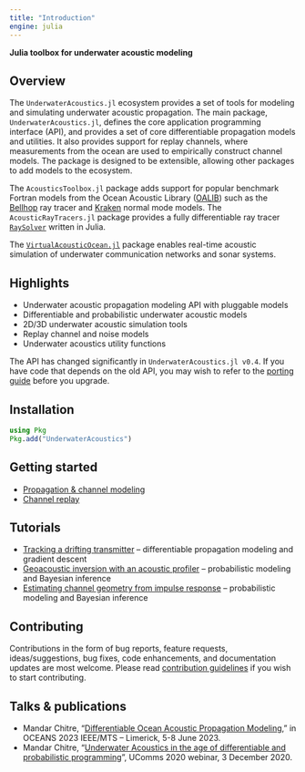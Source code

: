 ```yaml
---
title: "Introduction"
engine: julia
---
```


**Julia toolbox for underwater acoustic modeling**

## Overview

The `UnderwaterAcoustics.jl` ecosystem provides a set of tools for modeling and simulating underwater acoustic propagation. The main package, `UnderwaterAcoustics.jl`, defines the core application programming interface (API), and provides a set of core differentiable propagation models and utilities. It also provides support for replay channels, where measurements from the ocean are used to empirically construct channel models. The package is designed to be extensible, allowing other packages to add models to the ecosystem.

The `AcousticsToolbox.jl` package adds support for popular benchmark Fortran models from the Ocean Acoustic Library ([OALIB](http://oalib.hlsresearch.com/AcousticsToolbox/)) such as the [Bellhop](bellhop.qmd) ray tracer and [Kraken](kraken.qmd) normal mode models. The `AcousticRayTracers.jl` package provides a fully differentiable ray tracer [`RaySolver`](raysolver.qmd) written in Julia.

<!--
The `DataDrivenAcoustics.jl` package provides a set of tools ([`RBNN`](rbnn.qmd) and [`MBNN`](mbnn.qmd)) for building and using data-driven propagation models that can be used with partial or no environmental information.
-->

The [`VirtualAcousticOcean.jl`](https://github.com/org-arl/VirtualAcousticOcean.jl) package enables real-time acoustic simulation of underwater communication networks and sonar systems.

## Highlights

- Underwater acoustic propagation modeling API with pluggable models
- Differentiable and probabilistic underwater acoustic models
- 2D/3D underwater acoustic simulation tools
- Replay channel and noise models
- Underwater acoustics utility functions

::: {.callout-caution title="Breaking changes"}
The API has changed significantly in `UnderwaterAcoustics.jl v0.4`. If you have code that depends
on the old API, you may wish to refer to the [porting guide](porting.qmd) before you upgrade.
:::

## Installation

```julia
using Pkg
Pkg.add("UnderwaterAcoustics")
```

## Getting started

- [Propagation & channel modeling](quickstart.qmd)
- [Channel replay](replay.qmd)

## Tutorials

- [Tracking a drifting transmitter](tut1.qmd) – differentiable propagation modeling and gradient descent
- [Geoacoustic inversion with an acoustic profiler](tut2.qmd) – probabilistic modeling and Bayesian inference
- [Estimating channel geometry from impulse response](tut3.qmd) – probabilistic modeling and Bayesian inference

## Contributing

Contributions in the form of bug reports, feature requests, ideas/suggestions, bug fixes, code enhancements, and documentation updates are most welcome. Please read [contribution guidelines](https://github.com/org-arl/UnderwaterAcoustics.jl/blob/master/CONTRIBUTING.md) if you wish to start contributing.

## Talks & publications

- Mandar Chitre, "[Differentiable Ocean Acoustic Propagation Modeling](https://arl.nus.edu.sg/wp-content/uploads/2023/04/Chitre_Differentiable-Ocean-Acoustic-Propagation-Modeling.pdf)," in OCEANS 2023 IEEE/MTS – Limerick, 5-8 June 2023.
- Mandar Chitre, "[Underwater Acoustics in the age of differentiable and probabilistic programming](https://www.facebook.com/watch/live/?v=2473971036238315)", UComms 2020 webinar, 3 December 2020.
